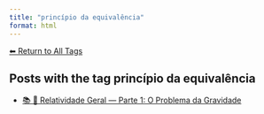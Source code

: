 ```yaml
---
title: "princípio da equivalência"
format: html
---
```


[⬅ Return to All Tags](../tags.qmd)

## Posts with the tag **princípio da equivalência**

- [📚 🌠 Relatividade Geral — Parte 1: O Problema da Gravidade](/posts/fisica/relatividade-geral-parte1.html)
